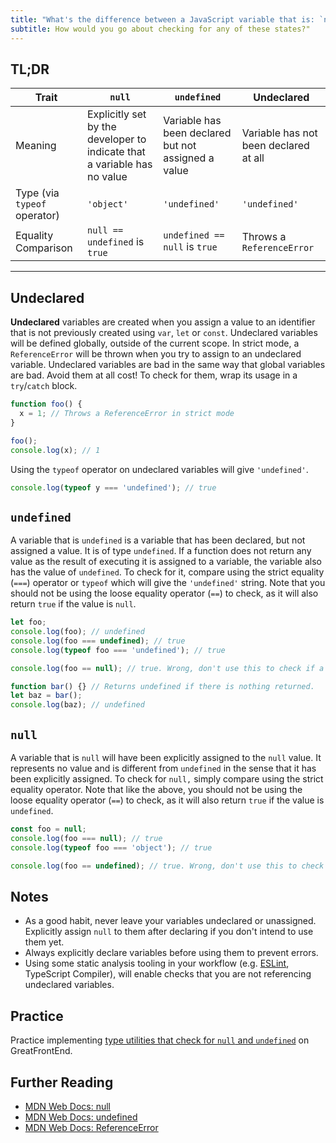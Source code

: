 ```yaml
---
title: "What's the difference between a JavaScript variable that is: `null`, `undefined` or undeclared?"
subtitle: How would you go about checking for any of these states?"
---
```


## TL;DR

| Trait | `null` | `undefined` | Undeclared |
| --- | --- | --- | --- |
| Meaning | Explicitly set by the developer to indicate that a variable has no value | Variable has been declared but not assigned a value | Variable has not been declared at all |
| Type (via `typeof` operator) | `'object'` | `'undefined'` | `'undefined'` |
| Equality Comparison | `null == undefined` is `true` | `undefined == null` is `true` | Throws a `ReferenceError` |

---

## Undeclared

**Undeclared** variables are created when you assign a value to an identifier that is not previously created using `var`, `let` or `const`. Undeclared variables will be defined globally, outside of the current scope. In strict mode, a `ReferenceError` will be thrown when you try to assign to an undeclared variable. Undeclared variables are bad in the same way that global variables are bad. Avoid them at all cost! To check for them, wrap its usage in a `try`/`catch` block.

```js
function foo() {
  x = 1; // Throws a ReferenceError in strict mode
}

foo();
console.log(x); // 1
```

Using the `typeof` operator on undeclared variables will give `'undefined'`.

```js
console.log(typeof y === 'undefined'); // true
```

## `undefined`

A variable that is `undefined` is a variable that has been declared, but not assigned a value. It is of type `undefined`. If a function does not return any value as the result of executing it is assigned to a variable, the variable also has the value of `undefined`. To check for it, compare using the strict equality (`===`) operator or `typeof` which will give the `'undefined'` string. Note that you should not be using the loose equality operator (`==`) to check, as it will also return `true` if the value is `null`.

```js
let foo;
console.log(foo); // undefined
console.log(foo === undefined); // true
console.log(typeof foo === 'undefined'); // true

console.log(foo == null); // true. Wrong, don't use this to check if a value is undefined!

function bar() {} // Returns undefined if there is nothing returned.
let baz = bar();
console.log(baz); // undefined
```

## `null`

A variable that is `null` will have been explicitly assigned to the `null` value. It represents no value and is different from `undefined` in the sense that it has been explicitly assigned. To check for `null,` simply compare using the strict equality operator. Note that like the above, you should not be using the loose equality operator (`==`) to check, as it will also return `true` if the value is `undefined`.

```js
const foo = null;
console.log(foo === null); // true
console.log(typeof foo === 'object'); // true

console.log(foo == undefined); // true. Wrong, don't use this to check if a value is null!
```

## Notes

- As a good habit, never leave your variables undeclared or unassigned. Explicitly assign `null` to them after declaring if you don't intend to use them yet.
- Always explicitly declare variables before using them to prevent errors.
- Using some static analysis tooling in your workflow (e.g. [ESLint](https://eslint.org/), TypeScript Compiler), will enable checks that you are not referencing undeclared variables.

## Practice

Practice implementing [type utilities that check for `null` and `undefined`](https://www.greatfrontend.com/questions/javascript/type-utilities?fpr=yangshun) on GreatFrontEnd.

## Further Reading

- [MDN Web Docs: null](https://developer.mozilla.org/en-US/docs/Web/JavaScript/Reference/Operators/null)
- [MDN Web Docs: undefined](https://developer.mozilla.org/en-US/docs/Web/JavaScript/Reference/Global_Objects/undefined)
- [MDN Web Docs: ReferenceError](https://developer.mozilla.org/en-US/docs/Web/JavaScript/Reference/Global_Objects/ReferenceError)
